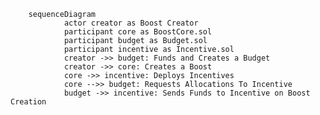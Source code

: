 ```mermaid
    sequenceDiagram
            actor creator as Boost Creator 
            participant core as BoostCore.sol
            participant budget as Budget.sol
            participant incentive as Incentive.sol
            creator ->> budget: Funds and Creates a Budget
            creator ->> core: Creates a Boost
            core ->> incentive: Deploys Incentives
            core -->> budget: Requests Allocations To Incentive
            budget ->> incentive: Sends Funds to Incentive on Boost Creation
```
